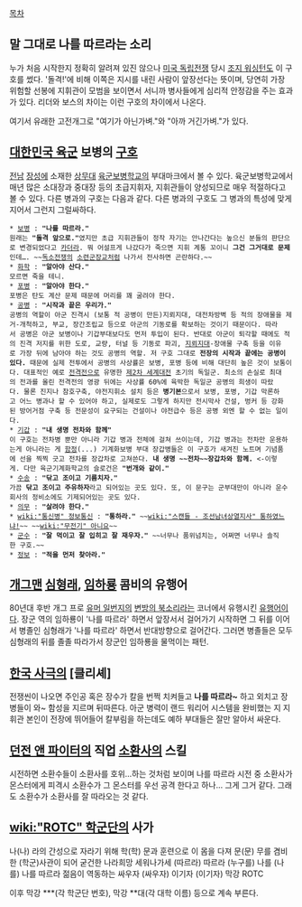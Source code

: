 [[목차]]

== 말 그대로 나를 따르라는 소리 == 
누가 처음 시작한지 정확히 알려져 있진 않으나 [[미국 독립전쟁]] 당시 [[조지 워싱턴]]도 이 구호를 썼다. '돌격!'에 비해 이쪽은 지시를 내린 사람이 앞장선다는 뜻이며, 당연히 가장 위험할 선봉에 지휘관이 모범을 보이면서 서니까 병사들에게 심리적 안정감을 주는 효과가 있다. 리더와 보스의 차이는 이런 구호의 차이에서 나온다.

여기서 유래한 고전개그로 "여기가 아닌가벼."와 "아까 거긴가벼."가 있다.

== [[대한민국 육군]] 보병의 [[구호]] == 
[[전남]] [[장성]]에 소재한 [[상무대]] [[육군보병학교]]의 부대마크에서 볼 수 있다. 육군보병학교에서 매년 많은 소대장과 중대장 등의 초급지휘자, 지휘관들이 양성되므로 매우 적절하다고 볼 수 있다. 다른 병과의 구호는 다음과 같다. 다른 병과의 구호도 그 병과의 특성에 맞게 지어서 그런지 그럴싸하다.

 * [[보병]] : '''"나를 따르라."'''
 원래는 '''"돌격 앞으로."'''였지만 초급 지휘관들이 정작 자기는 안나간다는 높으신 분들의 판단으로 변경되었다고 [[카더라]]. 뭐 어설프게 나갔다가 죽으면 지휘 계통 꼬이니 '''그건 그거대로 문제'''인데…. ~~[[독소전쟁]]의 [[소련군]]장교처럼 나가서 전사하면 곤란하다.~~
 * [[화학]] : '''"알아야 산다."'''
 모르면 죽을 테니.
 * [[포병]] : '''"알아야 한다."'''
 포병은 탄도 계산 문제 때문에 머리를 꽤 굴려야 한다.
 * [[공병]] : '''"시작과 끝은 우리가."''' 
 공병의 역할이 아군 진격시 (보통 적 공병이 만든)지뢰지대, 대전차방벽 등 적의 장애물을 제거-개척하고, 부교, 장간조립교 등으로 아군의 기동로를 확보하는 것이기 때문이다. 따라서 공병은 아군 보병이나 기갑부대보다도 먼저 투입이 된다. 반대로 아군이 퇴각할 때에도 적의 진격 저지를 위한 도로, 교량, 터널 등 기동로 파괴, [[지뢰]]지대-장애물 구축 등을 이유로 가장 뒤에 남아야 하는 것도 공병의 역할. 저 구호 그대로 '''전장의 시작과 끝에는 공병이 있다.''' 때문에 실제 전투에서 공병의 사상률은 보병, 포병 등에 비해 대단히 높은 것이 보통이다. 대표적인 예로 [[전격전]]으로 유명한 [[제2차 세계대전]] 초기의 독일군. 최소의 손실로 최대의 전과를 올린 전격전의 영광 뒤에는 사상률 60%에 육박한 독일군 공병의 희생이 따랐다. 물론 진지나 참호구축, 야전지휘소 설치 등은 '''병기본'''으로서 보병, 포병, 기갑 막론하고 어느 병과나 할 수 있어야 하고, 실제로도 그렇게 하지만 전시막사 건설, 벙커 등 강화된 방어거점 구축 등 전문성이 요구되는 건설이나 야전급수 등은 공병 외엔 할 수 없는 일이다.
 * [[기갑]] : '''"내 생명 전차와 함께"'''
 이 구호는 전차병 뿐만 아니라 기갑 병과 전체에 걸쳐 쓰이는데, 기갑 병과는 전차만 운용하는게 아니라는 게 [[함정]](...) 기계화보병 부대 장갑병들은 이 구호가 새겨진 노트며 기념품에 선을 찍찍 긋고 전차를 장갑차로 고쳐쓴다. '''내 생명 ~~전차~~장갑차와 함께.''' <-이렇게. 다만 육군기계화학교의 슬로건은 '''"번개와 같이."'''
 * [[수송]] : '''"닦고 조이고 기름치자."''' 
 가끔 '''닦고 조이고 주유하자'''라고 되어있는 곳도 있다. 또, 이 문구는 군부대만이 아니라 운수회사의 정비소에도 기제되어있는 곳도 있다.
 * [[의무]] : '''"살려야 한다."'''
 * [[wiki:"통신병" 정보통신]] : '''"통하라."''' ~~[[wiki:"스캔들 - 조선남녀상열지사" 통하였느냐!]]~~ ~~[[wiki:"무전기" 아니요]]~~
 * [[군수]] : '''"잘 먹이고 잘 입히고 잘 재우자."''' ~~너무나 품위넘치는, 어쩌면 너무나 솔직한 구호.~~
 * [[정보]] : '''"적을 먼저 찾아라."''' 

== [[개그맨]] [[심형래]], [[임하룡]] 콤비의 유행어 == 
80년대 후반 개그 프로 [[유머 일번지]]의 [[변방의 북소리]]라는 코너에서 유행시킨 [[유행어]]이다. 장군 역의 임하룡이 '나를 따르라' 하면서 앞장서서 걸어가기 시작하면 그 뒤를 이어서 병졸인 심형래가 '나를 따르라' 하면서 반대방향으로 걸어간다. 그러면 병졸들은 모두 심형래의 뒤를 졸졸 따라가서 장군인 임하룡을 물먹이는 패턴. 

== [[한국 사극]]의 [클리셰] ==

전쟁씬이 나오면 주인공 혹은 장수가 칼을 번쩍 치켜들고 '''나를 따르라~''' 하고 외치고 장병들이 와~ 함성을 지르며 뒤따른다. 아군 병력이 랜드 워리어 시스템을 완비했는 지 지휘관 본인이 전장에 뛰어들어 칼부림을 하는데도 예하 부대들은 잘만 알아서 싸운다. 

== [[던전 앤 파이터]]의 직업 [[소환사]]의 스킬 ==
시전하면 소환수들이 소환사를 호위...하는 것처럼 보이며 나를 따르라 시전 중 소환사가 몬스터에게 피격시 소환수가 그 몬스터를 우선 공격 한다고 하나... 그게 그거 같다. 그래도 소환수가 소환사를 잘 따라오는 것 같다.

== [[wiki:"ROTC" 학군단]]의 사가 ==

나(나) 라의 간성으로 자라기 위해
학(학) 문과 훈련으로 이 몸을 다져
문(문) 무를 겸비한 (학군)사관이 되어
굳건한 나라희망 세워나가세
(따르라) 따르라
(누구를) 나를
(나를) 나를 따르라
젊음이 역동하는
싸우자 (싸우자)
이기자 (이기자)
막강 ROTC

이후 막강 ***(각 학군단 번호), 막강 **대(각 대학 이름) 등으로 계속 부른다.
